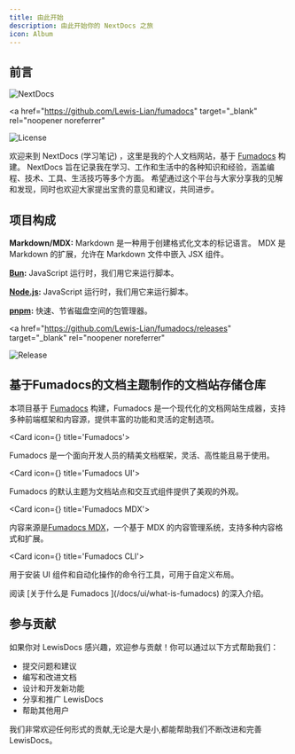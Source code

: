 ```yaml
---
title: 由此开始
description: 由此开始你的 NextDocs 之旅
icon: Album
---
```


## 前言

![NextDocs](/Lewisfumadocs.svg)

<a
  href="https://github.com/Lewis-Lian/fumadocs"
  target="_blank"
  rel="noopener noreferrer"
>
  <img
    src="https://img.shields.io/github/license/Lewis-Lian/fumadocs.svg?logo=github"
    alt="License"
  />
</a>

欢迎来到 NextDocs <span className='text-fd-muted-foreground text-sm'>(学习笔记)</span> ，这里是我的个人文档网站，基于 [Fumadocs](https://fumadocs.dev) 构建。
NextDocs 旨在记录我在学习、工作和生活中的各种知识和经验，涵盖编程、技术、工具、生活技巧等多个方面。
希望通过这个平台与大家分享我的见解和发现，同时也欢迎大家提出宝贵的意见和建议，共同进步。

## 项目构成

**Markdown/MDX:** Markdown 是一种用于创建格式化文本的标记语言。 MDX 是 Markdown 的扩展，允许在 Markdown 文件中嵌入 JSX 组件。

**[Bun](https://bun.sh):** JavaScript 运行时，我们用它来运行脚本。

**[Node.js](https://nodejs.org):** JavaScript 运行时，我们用它来运行脚本。

**[pnpm](https://pnpm.io):** 快速、节省磁盘空间的包管理器。

<a
  href="https://github.com/Lewis-Lian/fumadocs/releases"
  target="_blank"
  rel="noopener noreferrer"
>
  <img
    src="https://img.shields.io/github/release/Lewis-Lian/fumadocs.svg"
    alt="Release"
  />
</a>

## 基于Fumadocs的文档主题制作的文档站存储仓库

本项目基于 [Fumadocs](https://fumadocs.dev) 构建，Fumadocs 是一个现代化的文档网站生成器，支持多种前端框架和内容源，提供丰富的功能和灵活的定制选项。

<Cards>

<Card icon={<CpuIcon className="text-purple-300" />} title='Fumadocs'>

Fumadocs 是一个面向开发人员的精美文档框架，灵活、高性能且易于使用。

</Card>

<Card icon={<PanelsTopLeft className="text-blue-300" />} title='Fumadocs UI'>

Fumadocs 的默认主题为文档站点和交互式组件提供了美观的外观。

</Card>

<Card icon={<Database />} title='Fumadocs MDX'>

内容来源是[Fumadocs MDX](/docs/mdx)，一个基于 MDX 的内容管理系统，支持多种内容格式和扩展。

</Card>

<Card icon={<Terminal />} title='Fumadocs CLI'>

用于安装 UI 组件和自动化操作的命令行工具，可用于自定义布局。

</Card>

</Cards>

<Callout title="想要了解更多？">
  阅读 [关于什么是 Fumadocs ](/docs/ui/what-is-fumadocs) 的深入介绍。
</Callout>

## 参与贡献

如果你对 LewisDocs 感兴趣，欢迎参与贡献！你可以通过以下方式帮助我们：

- 提交问题和建议
- 编写和改进文档
- 设计和开发新功能
- 分享和推广 LewisDocs
- 帮助其他用户

我们非常欢迎任何形式的贡献,无论是大是小,都能帮助我们不断改进和完善 LewisDocs。
